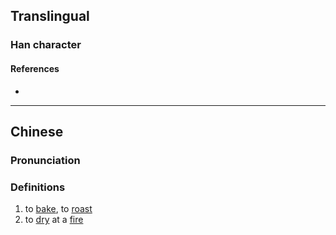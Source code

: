 {{character info/new}}
==Translingual==

===Han character===
{{Han char|rn=86|rad=火|as=03|sn=7|four=91810|canj=FM|ids=⿰火工}}

====References====
* {{Han ref|kx=0666.070|dkj=18867|dj=1075.120|hdz=32189.060|uh=7074|ud=28788|bh=CB5E|bd=52062}}

----

==Chinese==
{{zh-forms}}

===Pronunciation===
{{zh-pron
|m=hóng
|c=hung4
|mc=
|oc=
|ma=
|cat=v
}}

===Definitions===
{{zh-hanzi}}

# to [[bake]], to [[roast]]
# to [[dry]] at a [[fire]]